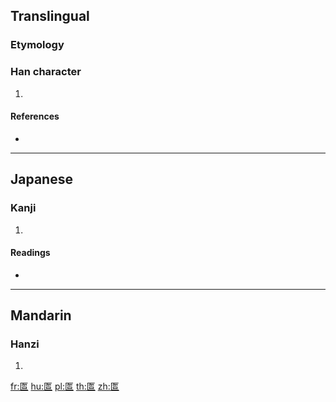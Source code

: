 ==Translingual==

===Etymology===
{{Han etym}}

===Han character===
{{Han char|rn=22|rad=匚|as=08|sn=10|four=|canj=SPHA|ids=⿷匚曶}}

# {{defn|Han|sort=匚08}}

====References====
* {{Han ref|kx=0154.020|dkj=02631|dj=0346.080|hdz=10087.050|uh=532B|ud=21291}}

----

==Japanese==

===Kanji===
{{ja-kanji|grade=|rs=匚08}}

# {{defn|lang=ja|sort=匚08}}

====Readings====
* {{ja-readings|on=[[こつ]] (kotsu), [[こち]] (kochi)|kun=[[うつわ]] (utsuwa)}}

----

==Mandarin==

===Hanzi===
{{cmn-hanzi|pin=[[hū]] ([[hu1]]), [[kuì]] ([[kui4]])|wg=hu<sup>1</sup>, k'uei<sup>4</sup>}}

# {{defn|lang=cmn|sort=匚08}}

[[fr:匫]]
[[hu:匫]]
[[pl:匫]]
[[th:匫]]
[[zh:匫]]